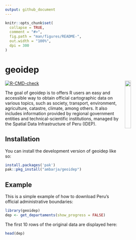 ```yaml
---
output: github_document
---
```


<!-- README.md is generated from README.Rmd. Please edit that file -->

```r
knitr::opts_chunk$set(
  collapse = TRUE,
  comment = "#>",
  fig.path = "man/figures/README-",
  out.width = "100%",
  dpi = 300
)
```

# geoidep

<img src="man/figures/geoidep.svg" align="right" hspace="10" vspace="0" width="20%">

<!-- badges: start -->
[![R-CMD-check](https://github.com/ambarja/geoidep/actions/workflows/R-CMD-check.yaml/badge.svg)](https://github.com/ambarja/geoidep/actions/workflows/R-CMD-check.yaml)
<!-- badges: end -->

The goal of geoidep is to offers R users an easy and accessible way to obtain official cartographic data on various topics, such as society, transport, environment, agriculture, catastre, climate, among others.
It also includes information provided by regional government entities and technical-scientific institutions,
managed by the Spatial Data Infrastructure of Peru (IDEP).

## Installation

You can install the development version of geoidep like so:

```r
install.packages('pak')
pak::pkg_install("ambarja/geoidep")
```

## Example

This is a simple example of how to download Peru's official administrative boundaries:

```r
library(geoidep)
dep <- get_departaments(show_progress = FALSE)
```

The first 10 rows of the original data are displayed here:
```r
head(dep)
```
